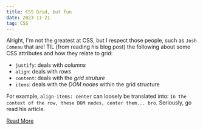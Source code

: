 ```yaml
---
title: CSS Grid, but fun
date: 2023-11-21
tag: CSS
---
```


Alright, I'm not the greatest at CSS, but I respect those people, such as
`Josh Comeau` that are! TIL (from reading his blog post) the following about
some CSS attributes and how they relate to grid:

- `justify`: deals with _columns_
- `align`: deals with _rows_
- `content`: deals with the _grid struture_
- `items`: deals with the _DOM nodes_ within the grid structure

For example, `align-items: center` can loosely be translated into:
`In the context of the row, these DOM nodes, center them... bro`. Seriously, go
read his article.

[Read More](https://www.joshwcomeau.com/css/interactive-guide-to-grid/)
